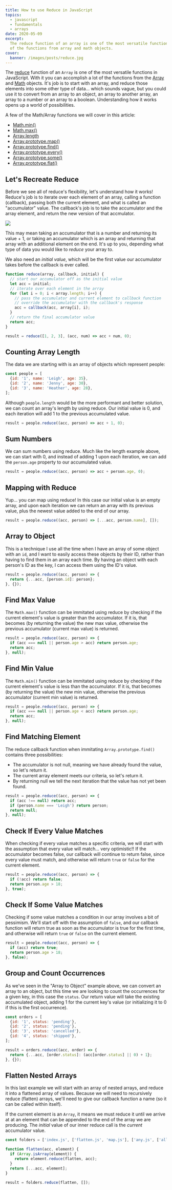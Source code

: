 ```yaml
---
title: How to use Reduce in JavaScript
topics:
  - javascript
  - fundamentals
  - arrays
date: 2020-05-09
excerpt:
  The reduce function of an array is one of the most versatile functions in JavaScript. With it you can accomplish a lot
  of the functions from array and math objects.
cover:
  banner: /images/posts/reduce.jpg
---
```


The [reduce](https://developer.mozilla.org/en-US/docs/Web/JavaScript/Reference/Global_Objects/Array/reduce) function of
an `Array` is one of the most versatile functions in JavaScript. With it you can accomplish a lot of the functions from
the [Array](https://developer.mozilla.org/en-US/docs/Web/JavaScript/Reference/Global_Objects/Array) and
[Math](https://developer.mozilla.org/en-US/docs/Web/JavaScript/Reference/Global_Objects/Math) objects. It's job is to
start with an array, and reduce those elements into some other type of data... which sounds vague, but you could use it
to convert from an array to an object, an array to another array, an array to a number or an array to a boolean.
Understanding how it works opens up a world of possibilities.

<YouTube id="NiLUGy1Mh4U" />

A few of the Math/Array functions we will cover in this article:

- [Math.min()](https://developer.mozilla.org/en-US/docs/Web/JavaScript/Reference/Global_Objects/Math/min)
- [Math.max()](https://developer.mozilla.org/en-US/docs/Web/JavaScript/Reference/Global_Objects/Math/max)
- [Array.length](https://developer.mozilla.org/en-US/docs/Web/JavaScript/Reference/Global_Objects/Array/length)
- [Array.prototype.map()](https://developer.mozilla.org/en-US/docs/Web/JavaScript/Reference/Global_Objects/Array/map)
- [Array.prototype.find()](https://developer.mozilla.org/en-US/docs/Web/JavaScript/Reference/Global_Objects/Array/find)
- [Array.prototype.every()](https://developer.mozilla.org/en-US/docs/Web/JavaScript/Reference/Global_Objects/Array/every)
- [Array.prototype.some()](https://developer.mozilla.org/en-US/docs/Web/JavaScript/Reference/Global_Objects/Array/some)
- [Array.prototype.flat()](https://developer.mozilla.org/en-US/docs/Web/JavaScript/Reference/Global_Objects/Array/flat)

## Let's Recreate Reduce

Before we see all of reduce's flexibility, let's understand how it works! Reduce's job is to iterate over each element
of an array, calling a function (callback), passing both the current element, and what is called an "accumulator" value.
The callback's job is to take the accumulator and the array element, and return the new version of that accmulator.

<Image src="/posts/reduce.jpg" width={1703} height={980} />

This may mean taking an accumulator that is a number and returning its value + 1, or taking an accumulator which is an
array and returning that array with an additional element on the end. It's up to you, depending what type of data you
would like to _reduce_ your array to.

We also need an _initial value_, which will be the first value our accumulator takes before the callback is ever called.

```js
function reduce(array, callback, initial) {
  // start our accumulator off as the initial value
  let acc = initial;
  // iterate over each element in the array
  for (let i = 0; i < array.length; i++) {
    // pass the accumulator and current element to callback function
    // override the accumulator with the callback's response
    acc = callback(acc, array[i], i);
  }
  // return the final accumulator value
  return acc;
}

result = reduce([1, 2, 3], (acc, num) => acc + num, 0);
```

## Counting Array Length

The data we are starting with is an array of objects which represent people:

```js
const people = [
  {id: '1', name: 'Leigh', age: 35},
  {id: '2', name: 'Jenny', age: 30},
  {id: '3', name: 'Heather', age: 28},
];
```

Although `people.length` would be the more performant and better solution, we can count an array's length by using
reduce. Our initial value is 0, and each iteration will add 1 to the previous accumulated value.

```js
result = people.reduce((acc, person) => acc + 1, 0);
```

## Sum Numbers

We can sum numbers using reduce. Much like the length example above, we can start with 0, and instead of adding 1 upon
each iteration, we can add the `person.age` property to our accumulated value.

```js
result = people.reduce((acc, person) => acc + person.age, 0);
```

## Mapping with Reduce

Yup... you can map using reduce! In this case our initial value is an empty array, and upon each iteration we can return
an array with its previous value, plus the newest value added to the end of our array.

```js
result = people.reduce((acc, person) => [...acc, person.name], []);
```

## Array to Object

This is a technique I use all the time when I have an array of some object with an `id`, and I want to easily access
these objects by their ID, rather than having to find them in an array each time. By having an object with each person's
ID as the key, I can access them using the ID's value.

```js
result = people.reduce((acc, person) => {
  return {...acc, [person.id]: person};
}, {});
```

## Find Max Value

The `Math.max()` function can be immitated using reduce by checking if the current element's value is greater than the
accumulator. If it is, that becomes (by returning the value) the new max value, otherwise the previous accumulator
(current max value) is returned.

```js
result = people.reduce((acc, person) => {
  if (acc === null || person.age > acc) return person.age;
  return acc;
}, null);
```

## Find Min Value

The `Math.min()` function can be immitated using reduce by checking if the current element's value is less than the
accumulator. If it is, that becomes (by returning the value) the new min value, otherwise the previous accumulator
(current min value) is returned.

```js
result = people.reduce((acc, person) => {
  if (acc === null || person.age < acc) return person.age;
  return acc;
}, null);
```

## Find Matching Element

The reduce callback function when immitating `Array.prototype.find()` contains three possibilities:

- The accumulator is not null, meaning we have already found the value, so let's return it.
- The current array element meets our criteria, so let's return it.
- By returning null we tell the next iteration that the value has not yet been found.

```js
result = people.reduce((acc, person) => {
  if (acc !== null) return acc;
  if (person.name === 'Leigh') return person;
  return null;
}, null);
```

## Check If Every Value Matches

When checking if every value matches a specific criteria, we will start with the assumption that every value will
match... very optimistic!! If the accumulator becomes false, our callback will continue to return false, since every
value must match, and otherwise will return `true` or `false` for the current element.

```js
result = people.reduce((acc, person) => {
  if (!acc) return false;
  return person.age > 18;
}, true);
```

## Check If Some Value Matches

Checking if some value matches a condition in our array involves a bit of pessimism. We'll start off with the assumption
of `false`, and our callback function will return true as soon as the accumulator is true for the first time, and
otherwise will return `true` or `false` on the current element.

```js
result = people.reduce((acc, person) => {
  if (acc) return true;
  return person.age > 18;
}, false);
```

## Group and Count Occurrences

As we've seen in the "Array to Object" example above, we can convert an array to an object, but this time we are looking
to count the occurrences for a given key, in this case the `status`. Our return value will take the existing accumulated
object, adding 1 for the current key's value (or initializing it to 0 if this is the first occurrence).

```js
const orders = [
  {id: '1', status: 'pending'},
  {id: '2', status: 'pending'},
  {id: '3', status: 'cancelled'},
  {id: '4', status: 'shipped'},
];

result = orders.reduce((acc, order) => {
  return {...acc, [order.status]: (acc[order.status] || 0) + 1};
}, {});
```

## Flatten Nested Arrays

In this last example we will start with an array of nested arrays, and reduce it into a flattened array of values.
Because we will need to recursively reduce (flatten) arrays, we'll need to give our callback function a name (so it can
be called within itself).

If the current element is an `Array`, it means we must reduce it until we arrive at at an element that can be appended
to the end of the array we are producing. The _initial_ value of our inner reduce call is the _current_ accumulator
value.

```js
const folders = ['index.js', ['flatten.js', 'map.js'], ['any.js', ['all.js', 'count.js']]];

function flatten(acc, element) {
  if (Array.isArray(element)) {
    return element.reduce(flatten, acc);
  }
  return [...acc, element];
}

result = folders.reduce(flatten, []);
```
